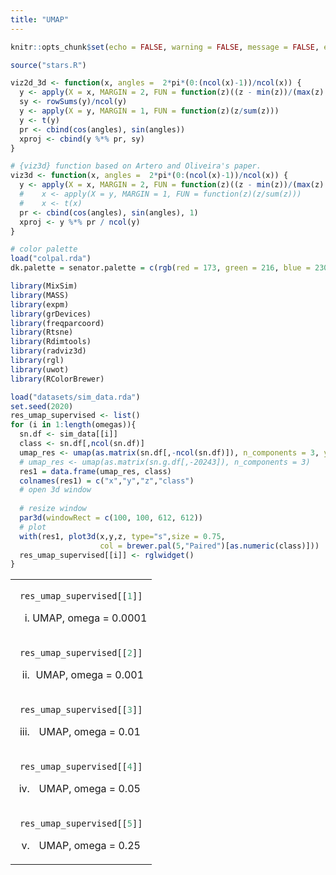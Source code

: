 ```yaml
---
title: "UMAP"
---
```


<style type="text/css">
.main-container {
  max-width: 1500px;
  margin-left: auto;
  margin-right: auto;
}
</style>


```r
knitr::opts_chunk$set(echo = FALSE, warning = FALSE, message = FALSE, error = FALSE, cache = T)
```

```r
source("stars.R")

viz2d_3d <- function(x, angles =  2*pi*(0:(ncol(x)-1))/ncol(x)) {
  y <- apply(X = x, MARGIN = 2, FUN = function(z)((z - min(z))/(max(z) - min(z))))
  sy <- rowSums(y)/ncol(y)
  y <- apply(X = y, MARGIN = 1, FUN = function(z)(z/sum(z)))
  y <- t(y)
  pr <- cbind(cos(angles), sin(angles))
  xproj <- cbind(y %*% pr, sy)
}

# {viz3d} function based on Artero and Oliveira's paper.
viz3d <- function(x, angles =  2*pi*(0:(ncol(x)-1))/ncol(x)) {
  y <- apply(X = x, MARGIN = 2, FUN = function(z)((z - min(z))/(max(z) - min(z))))
  #    x <- apply(X = y, MARGIN = 1, FUN = function(z)(z/sum(z)))
  #    x <- t(x)
  pr <- cbind(cos(angles), sin(angles), 1)
  xproj <- y %*% pr / ncol(y)
}

# color palette
load("colpal.rda")
dk.palette = senator.palette = c(rgb(red = 173, green = 216, blue = 230, max = 255), rgb(max = 255, red = 139, green = 0, blue = 0))

library(MixSim)
library(MASS)
library(expm)
library(grDevices)
library(freqparcoord)
library(Rtsne)
library(Rdimtools)
library(radviz3d)
library(rgl)
library(uwot)
library(RColorBrewer)

```

```r
load("datasets/sim_data.rda")
set.seed(2020)
res_umap_supervised <- list()
for (i in 1:length(omegas)){
  sn.df <- sim_data[[i]]
  class <- sn.df[,ncol(sn.df)]
  umap_res <- umap(as.matrix(sn.df[,-ncol(sn.df)]), n_components = 3, y = sn.df[,ncol(sn.df)], target_weight = 0.5)
  # umap_res <- umap(as.matrix(sn.g.df[,-20243]), n_components = 3)
  res1 = data.frame(umap_res, class)
  colnames(res1) = c("x","y","z","class")
  # open 3d window
  
  # resize window
  par3d(windowRect = c(100, 100, 612, 612))
  # plot
  with(res1, plot3d(x,y,z, type="s",size = 0.75, 
                    col = brewer.pal(5,"Paired")[as.numeric(class)]))
  res_umap_supervised[[i]] <- rglwidget()
}
```


<table width="500" border="0" cellpadding="0">

<tr>

<td align="center" valign="center">
```r
res_umap_supervised[[1]]
```
(i) UMAP, omega = 0.0001
<br />
</td>


</tr>

<tr>

<td align="center" valign="center">
```r
res_umap_supervised[[2]]
```
(ii) UMAP, omega = 0.001
<br />
</td>


</tr>

<tr>

<td align="center" valign="center">
```r
res_umap_supervised[[3]]
```
(iii) UMAP, omega = 0.01
<br />
</td>


</tr>

<tr>

<td align="center" valign="center">
```r
res_umap_supervised[[4]]
```
(iv) UMAP, omega = 0.05
<br />
</td>


</tr>

<tr>

<td align="center" valign="center">
```r
res_umap_supervised[[5]]
```
(v) UMAP, omega = 0.25
<br />
</td>
</tr>
</table>